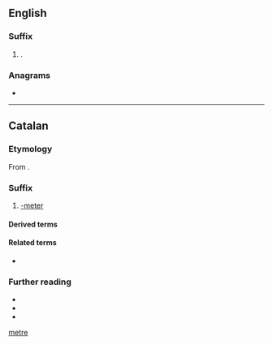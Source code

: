 {{also|meter|metre|Meter|métré|metré|mètre|-mètre}}
==English==

===Suffix===
{{en-suffix}}

# {{lb|en|nonstandard|British}} {{alternative form of|-meter|lang=en|nodot=1}} {{gloss|{{non-gloss definition|suffix used to form the names of [[measuring]] [[device]]s}}}}.

===Anagrams===
* {{anagrams|en|a=eemrt|-meter|-treme|Emert|meter|remet|retem}}

[[Category:English suffixes|metre]]

----

==Catalan==

===Etymology===
From {{der|ca|grc|μέτρον}}.

===Suffix===
{{head|ca|suffix|g=m}}

# [[-meter]]

====Derived terms====
{{suffixsee|ca}}

====Related terms====
* {{l|ca|-metria}}

===Further reading===
* {{R:IEC2}}
* {{R:GDLC}}
* {{R:DNV}}